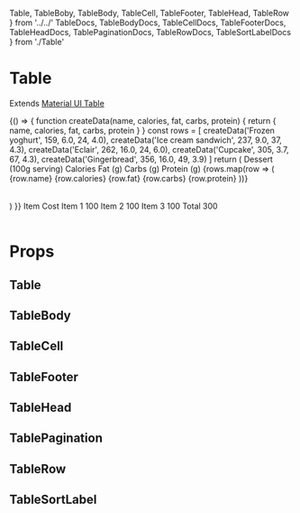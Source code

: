   Table,
  TableBoby,
  TableBody,
  TableCell,
  TableFooter,
  TableHead,
  TableRow
} from '../../'
  TableDocs,
  TableBodyDocs,
  TableCellDocs,
  TableFooterDocs,
  TableHeadDocs,
  TablePaginationDocs,
  TableRowDocs,
  TableSortLabelDocs
} from './Table'

<Meta title="components|Table" component={Table} />

# Table

Extends [Material UI Table](https://material-ui.com/components/tables/)

<Preview>
  <Story name="default">
    {() => {
      function createData(name, calories, fat, carbs, protein) {
        return { name, calories, fat, carbs, protein }
      }
      const rows = [
        createData('Frozen yoghurt', 159, 6.0, 24, 4.0),
        createData('Ice cream sandwich', 237, 9.0, 37, 4.3),
        createData('Eclair', 262, 16.0, 24, 6.0),
        createData('Cupcake', 305, 3.7, 67, 4.3),
        createData('Gingerbread', 356, 16.0, 49, 3.9)
      ]
      return (
        <Table>
          <TableHead>
            <TableRow>
              <TableCell>Dessert (100g serving)</TableCell>
              <TableCell align="right">Calories</TableCell>
              <TableCell align="right">Fat&nbsp;(g)</TableCell>
              <TableCell align="right">Carbs&nbsp;(g)</TableCell>
              <TableCell align="right">Protein&nbsp;(g)</TableCell>
            </TableRow>
          </TableHead>
          <TableBody>
            {rows.map(row => (
              <TableRow key={row.name}>
                <TableCell component="th" scope="row">
                  {row.name}
                </TableCell>
                <TableCell align="right">{row.calories}</TableCell>
                <TableCell align="right">{row.fat}</TableCell>
                <TableCell align="right">{row.carbs}</TableCell>
                <TableCell align="right">{row.protein}</TableCell>
              </TableRow>
            ))}
          </TableBody>
        </Table>
      )
    }}
  </Story>
</Preview>

<Preview>
  <Story name="footer">
    <Table>
      <TableHead>
        <TableRow>
          <TableCell>Item</TableCell>
          <TableCell align="right">Cost</TableCell>
        </TableRow>
      </TableHead>
      <TableBody>
        <TableRow key="1">
          <TableCell component="th" scope="row">
            Item 1
          </TableCell>
          <TableCell align="right">100</TableCell>
        </TableRow>
        <TableRow key="2">
          <TableCell component="th" scope="row">
            Item 2
          </TableCell>
          <TableCell align="right">100</TableCell>
        </TableRow>
        <TableRow key="3">
          <TableCell component="th" scope="row">
            Item 3
          </TableCell>
          <TableCell align="right">100</TableCell>
        </TableRow>
      </TableBody>
      <TableFooter>
        <TableRow>
          <TableCell component="th" scope="row">
            Total
          </TableCell>
          <TableCell align="right">300</TableCell>
        </TableRow>
      </TableFooter>
    </Table>
  </Story>
</Preview>

# Props

## Table

<Props of={TableDocs} />

## TableBody

<Props of={TableBodyDocs} />

## TableCell

<Props of={TableCellDocs} />

## TableFooter

<Props of={TableFooterDocs} />

## TableHead

<Props of={TableHeadDocs} />

## TablePagination

<Props of={TablePaginationDocs} />

## TableRow

<Props of={TableRowDocs} />

## TableSortLabel

<Props of={TableSortLabelDocs} />
